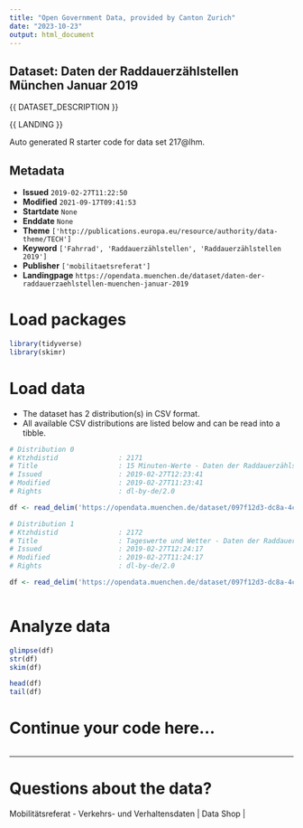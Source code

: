 ```yaml
---
title: "Open Government Data, provided by Canton Zurich"
date: "2023-10-23"
output: html_document
---
```


## Dataset: Daten der Raddauerzählstellen München Januar 2019

{{ DATASET_DESCRIPTION }}

{{ LANDING }}

Auto generated R starter code for data set 217@lhm.

## Metadata

- **Issued** `2019-02-27T11:22:50`
- **Modified** `2021-09-17T09:41:53`
- **Startdate** `None`
- **Enddate** `None`
- **Theme** `['http://publications.europa.eu/resource/authority/data-theme/TECH']`
- **Keyword** `['Fahrrad', 'Raddauerzählstellen', 'Raddauerzählstellen 2019']`
- **Publisher** `['mobilitaetsreferat']`
- **Landingpage** `https://opendata.muenchen.de/dataset/daten-der-raddauerzaehlstellen-muenchen-januar-2019`


# Load packages

```r

library(tidyverse)
library(skimr)

```

# Load data

-   The dataset has 2 distribution(s) in CSV format.
-   All available CSV distributions are listed below and can be read into a tibble.

```r

# Distribution 0
# Ktzhdistid               : 2171
# Title                    : 15 Minuten-Werte - Daten der Raddauerzählstellen München Januar 2019
# Issued                   : 2019-02-27T12:23:41
# Modified                 : 2019-02-27T11:23:41
# Rights                   : dl-by-de/2.0

df <- read_delim('https://opendata.muenchen.de/dataset/097f12d3-dc8a-4c83-a6f4-403b8c110540/resource/3dabb519-48d9-47ff-bea5-83e3fadd7b1b/download/rad20190115min.csv')

# Distribution 1
# Ktzhdistid               : 2172
# Title                    : Tageswerte und Wetter - Daten der Raddauerzählstellen München Januar 2019
# Issued                   : 2019-02-27T12:24:17
# Modified                 : 2019-02-27T11:24:17
# Rights                   : dl-by-de/2.0

df <- read_delim('https://opendata.muenchen.de/dataset/097f12d3-dc8a-4c83-a6f4-403b8c110540/resource/685dd828-a7b8-4368-b0ff-963f994e1c52/download/rad201901tage.csv')



```

# Analyze data

```r

glimpse(df)
str(df)
skim(df)

head(df)
tail(df)

```

# Continue your code here...

```r

```

------------------------------------------------------------------------

# Questions about the data?

Mobilitätsreferat - Verkehrs- und Verhaltensdaten | Data Shop | 
